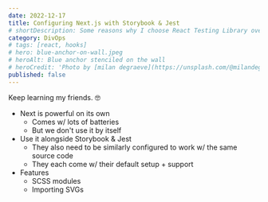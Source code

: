 ```yaml
---
date: 2022-12-17
title: Configuring Next.js with Storybook & Jest
# shortDescription: Some reasons why I choose React Testing Library over Enzyme for testing React components
category: DivOps
# tags: [react, hooks]
# hero: blue-anchor-on-wall.jpeg
# heroAlt: Blue anchor stenciled on the wall
# heroCredit: 'Photo by [milan degraeve](https://unsplash.com/@milandegraeve)'
published: false
---
```


Keep learning my friends. 🤓

- Next is powerful on its own
  - Comes w/ lots of batteries
  - But we don't use it by itself
- Use it alongside Storybook & Jest
  - They also need to be similarly configured to work w/ the same source code
  - They each come w/ their default setup + support
- Features
  - SCSS modules
  - Importing SVGs
